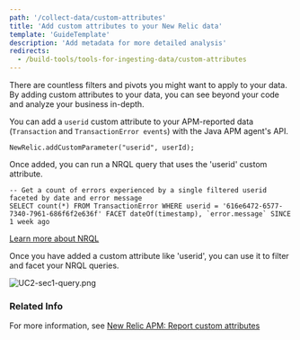 ```yaml
---
path: '/collect-data/custom-attributes'
title: 'Add custom attributes to your New Relic data'
template: 'GuideTemplate'
description: 'Add metadata for more detailed analysis'
redirects:
  - /build-tools/tools-for-ingesting-data/custom-attributes
---
```


<Intro>

There are countless filters and pivots you might want to apply to your data. By adding custom attributes to your data, you can see beyond your code and analyze your business in-depth.

You can add a `userid` custom attribute to your APM-reported data (`Transaction` and `TransactionError events`) with the Java APM agent's API.


```
NewRelic.addCustomParameter("userid", userId);
```


Once added, you can run a NRQL query that uses the 'userid' custom attribute.

```
-- Get a count of errors experienced by a single filtered userid faceted by date and error message
SELECT count(*) FROM TransactionError WHERE userid = '616e6472-6577-7340-7961-686f6f2e636f' FACET dateOf(timestamp), `error.message` SINCE 1 week ago
```

[Learn more about NRQL](https://developer.newrelic.com/technology/nrql)

Once you have added a custom attribute like 'userid', you can use it to filter and facet your NRQL queries.

![UC2-sec1-query.png](https://developer.newrelic.com/content/dam/component-assets/developer/d09-screencap/UC2-sec1-query.png)

</Intro>


### Related Info

For more information, see [New Relic APM: Report custom attributes](https://docs.newrelic.com/docs/insights/insights-data-sources/custom-data/add-custom-attributes-new-relic-apm-data)
